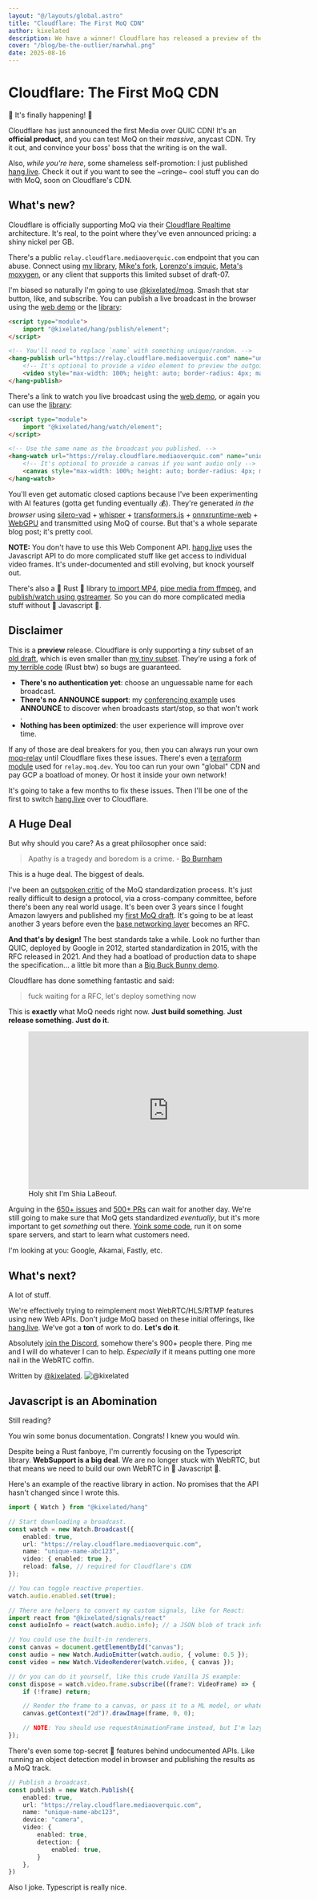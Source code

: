 ```yaml
---
layout: "@/layouts/global.astro"
title: "Cloudflare: The First MoQ CDN"
author: kixelated
description: We have a winner! Cloudflare has released a preview of their MoQ CDN. It's not an official product yet, but progress has been made.
cover: "/blog/be-the-outlier/narwhal.png"
date: 2025-08-16
---
```


# Cloudflare: The First MoQ CDN
🚨 It's finally happening! 🚨

Cloudflare has just announced the first Media over QUIC CDN!
It's an **official product**, and you can test MoQ on their *massive*, anycast CDN.
Try it out, and convince your boss' boss that the writing is on the wall.

Also, *while you're here*, some shameless self-promotion: I just published [hang.live](./first-app).
Check it out if you want to see the ~cringe~ cool stuff you can do with MoQ, soon on Cloudflare's CDN.

## What's new?
Cloudflare is officially supporting MoQ via their [Cloudflare Realtime](https://developers.cloudflare.com/realtime/) architecture.
It's real, to the point where they've even announced pricing: a shiny nickel per GB.

There's a public `relay.cloudflare.mediaoverquic.com` endpoint that you can abuse.
Connect using [my library](https://github.com/kixelated/moq), [Mike's fork](https://github.com/englishm/moq-rs), [Lorenzo's imquic](https://www.meetecho.com/blog/imquic/), [Meta's moxygen](https://github.com/facebookexperimental/moxygen), or any client that supports this limited subset of draft-07.

I'm biased so naturally I'm going to use [@kixelated/moq](https://github.com/kixelated/moq).
Smash that star button, like, and subscribe.
You can publish a live broadcast in the browser using the [web demo](/publish) or the [library](https://github.com/kixelated/moq/blob/main/js/hang-demo/src/publish.html#L25):

```html
<script type="module">
	import "@kixelated/hang/publish/element";
</script>

<!-- You'll need to replace `name` with something unique/random. -->
<hang-publish url="https://relay.cloudflare.mediaoverquic.com" name="unique-name-abc123" audio video controls captions>
	<!-- It's optional to provide a video element to preview the outgoing media. -->
	<video style="max-width: 100%; height: auto; border-radius: 4px; margin: 0 auto;" muted autoplay></video>
</hang-publish>
```

There's a link to watch you live broadcast using the [web demo](/watch), or again you can use the [library](https://github.com/kixelated/moq/blob/9f5f6153458c03f255877a036e36f68f742d5c85/js/hang-demo/src/index.html#L30):
```html
<script type="module">
	import "@kixelated/hang/watch/element";
</script>

<!-- Use the same name as the broadcast you published. -->
<hang-watch url="https://relay.cloudflare.mediaoverquic.com" name="unique-name-abc123" muted controls captions>
	<!-- It's optional to provide a canvas if you want audio only -->
	<canvas style="max-width: 100%; height: auto; border-radius: 4px; margin: 0 auto;"></canvas>
</hang-watch>
```

You'll even get automatic closed captions because I've been experimenting with AI features (gotta get funding eventually 💰).
They're generated *in the browser* using [silero-vad](https://github.com/snakers4/silero-vad) + [whisper](https://github.com/openai/whisper) + [transformers.js](https://huggingface.co/docs/transformers.js/en/index) + [onnxruntime-web](https://github.com/microsoft/onnxruntime) + [WebGPU](https://developer.mozilla.org/en-US/docs/Web/API/WebGPU_API) and transmitted using MoQ of course.
But that's a whole separate blog post; it's pretty cool.

**NOTE:** You don't have to use this Web Component API.
[hang.live](./first-app) uses the Javascript API to do more complicated stuff like get access to individual video frames.
It's under-documented and still evolving, but knock yourself out.

There's also a 🦀 Rust 🦀 library [to import MP4](https://github.com/kixelated/moq/tree/main/rs/hang), [pipe media from ffmpeg](https://github.com/kixelated/moq/blob/9f5f6153458c03f255877a036e36f68f742d5c85/rs/justfile#L103), and [publish/watch using gstreamer](https://github.com/kixelated/moq/blob/9f5f6153458c03f255877a036e36f68f742d5c85/rs/justfile#L119).
So you can do more complicated media stuff without 🤮 Javascript 🤮.


## Disclaimer
This is a **preview** release.
Cloudflare is only supporting a *tiny* subset of an [old draft](https://www.ietf.org/archive/id/draft-ietf-moq-transport-07.html), which is even smaller than [my tiny subset](https://www.ietf.org/archive/id/draft-lcurley-moq-lite-01.html).
They're using a fork of [my terrible code](https://github.com/kixelated/moq) (Rust btw) so bugs are guaranteed.

- **There's no authentication yet**: choose an unguessable name for each broadcast.
- **There's no ANNOUNCE support**: my [conferencing example](https://github.com/kixelated/moq/blob/main/js/hang-demo/src/meet.html) uses **ANNOUNCE** to discover when broadcasts start/stop, so that won't work .
- **Nothing has been optimized**: the user experience will improve over time.

If any of those are deal breakers for you, then you can always run your own [moq-relay](https://github.com/kixelated/moq/tree/main/rs/moq-relay) until Cloudflare fixes these issues.
There's even a [terraform module](https://github.com/kixelated/moq.dev/blob/main/infra/relay.tf) used for `relay.moq.dev`.
You too can run your own "global" CDN and pay GCP a boatload of money.
Or host it inside your own network!

It's going to take a few months to fix these issues.
Then I'll be one of the first to switch [hang.live](./first-app) over to Cloudflare.


## A Huge Deal
But why should you care? As a great philosopher once said:
> Apathy is a tragedy and boredom is a crime.
> \- [Bo Burnham](https://www.youtube.com/watch?v=k1BneeJTDcU)

This is a huge deal.
The biggest of deals.

I've been an [outspoken critic](./transfork) of the MoQ standardization process.
It's just really difficult to design a protocol, via a cross-company committee, before there's been any real world usage.
It's been over 3 years since I fought Amazon lawyers and published my [first MoQ draft](https://www.ietf.org/archive/id/draft-lcurley-warp-00.html).
It's going to be at least another 3 years before even the [base networking layer](https://datatracker.ietf.org/doc/draft-ietf-moq-transport/) becomes an RFC.

**And that's by design!**
The best standards take a while.
Look no further than QUIC, deployed by Google in 2012, started standardization in 2015, with the RFC released in 2021.
And they had a boatload of production data to shape the specification... a little bit more than a [Big Buck Bunny demo](/watch).

Cloudflare has done something fantastic and said:
> fuck waiting for a RFC, let's deploy something now

This is **exactly** what MoQ needs right now.
**Just build something**.
**Just release something**.
**Just do it**.

<figure>
	<iframe width="560" height="315" src="https://www.youtube.com/embed/ZXsQAXx_ao0?si=xsAscm04CnwAer4b" title="YouTube video player" frameborder="0" allow="accelerometer; autoplay; clipboard-write; encrypted-media; gyroscope; picture-in-picture; web-share" referrerpolicy="strict-origin-when-cross-origin" allowfullscreen style="margin: 0 auto;"></iframe>
	<figcaption>Holy shit I'm Shia LaBeouf.</figcaption>
</figure>

Arguing in the [650+ issues](https://github.com/moq-wg/moq-transport/issues) and [500+ PRs](https://github.com/moq-wg/moq-transport/pulls) can wait for another day.
We're still going to make sure that MoQ gets standardized *eventually*, but it's more important to get *something* out there.
[Yoink some code](https://github.com/kixelated/moq), run it on some spare servers, and start to learn what customers need.

I'm looking at you: Google, Akamai, Fastly, etc.

## What's next?
A lot of stuff.

We're effectively trying to reimplement most WebRTC/HLS/RTMP features using new Web APIs.
Don't judge MoQ based on these initial offerings, like [hang.live](./first-app).
We've got a **ton** of work to do.
**Let's do it**.

Absolutely [join the Discord](https://discord.gg/FCYF3p99mr), somehow there's 900+ people there.
Ping me and I will do whatever I can to help.
*Especially* if it means putting one more nail in the WebRTC coffin.

Written by [@kixelated](https://github.com/kixelated).
![@kixelated](/blog/avatar.png)

## Javascript is an Abomination
Still reading?

You win some bonus documentation.
Congrats!
I knew you would win.

Despite being a Rust fanboye, I'm currently focusing on the Typescript library.
**WebSupport is a big deal**.
We are no longer stuck with WebRTC, but that means we need to build our own WebRTC in 🤮 Javascript 🤮.

Here's an example of the reactive library in action.
No promises that the API hasn't changed since I wrote this.

```typescript
import { Watch } from "@kixelated/hang"

// Start downloading a broadcast.
const watch = new Watch.Broadcast({
	enabled: true,
	url: "https://relay.cloudflare.mediaoverquic.com",
	name: "unique-name-abc123",
	video: { enabled: true },
	reload: false, // required for Cloudflare's CDN
});

// You can toggle reactive properties.
watch.audio.enabled.set(true);

// There are helpers to convert my custom signals, like for React:
import react from "@kixelated/signals/react"
const audioInfo = react(watch.audio.info); // a JSON blob of track information

// You could use the built-in renderers.
const canvas = document.getElementById("canvas");
const audio = new Watch.AudioEmitter(watch.audio, { volume: 0.5 });
const video = new Watch.VideoRenderer(watch.video, { canvas });

// Or you can do it yourself, like this crude Vanilla JS example:
const dispose = watch.video.frame.subscribe((frame?: VideoFrame) => {
	if (!frame) return;

	// Render the frame to a canvas, or pass it to a ML model, or whatever.
	canvas.getContext("2d")?.drawImage(frame, 0, 0);

	// NOTE: You should use requestAnimationFrame instead, but I'm lazy.
});
```

There's even some top-secret 🤫 features behind undocumented APIs.
Like running an object detection model in browser and publishing the results as a MoQ track.

```typescript
// Publish a broadcast.
const publish = new Watch.Publish({
	enabled: true,
	url: "https://relay.cloudflare.mediaoverquic.com",
	name: "unique-name-abc123",
	device: "camera",
	video: {
		enabled: true,
		detection: {
			enabled: true,
		}
	},
})
```

Also I joke.
Typescript is really nice.
